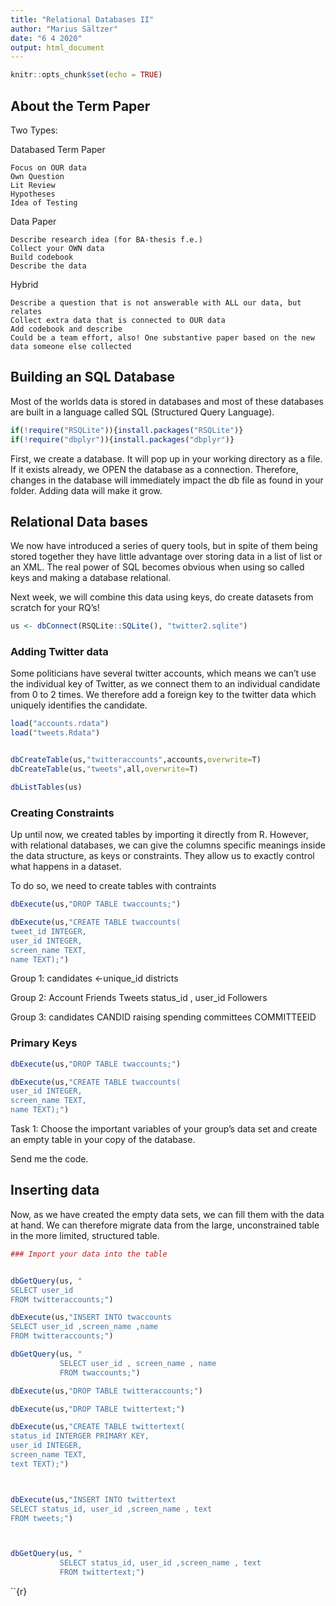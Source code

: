 ```yaml
---
title: "Relational Databases II"
author: "Marius Sältzer"
date: "6 4 2020"
output: html_document
---
```


```r
knitr::opts_chunk$set(echo = TRUE)
```

## About the Term Paper


Two Types:
  
  Databased Term Paper
  
    Focus on OUR data
    Own Question
    Lit Review
    Hypotheses
    Idea of Testing
  
  
  Data Paper

    Describe research idea (for BA-thesis f.e.)
    Collect your OWN data
    Build codebook
    Describe the data 
  

  Hybrid
    
    Describe a question that is not answerable with ALL our data, but relates  
    Collect extra data that is connected to OUR data  
    Add codebook and describe
    Could be a team effort, also! One substantive paper based on the new data someone else collected
    
    
## Building an SQL Database

Most of the worlds data is stored in databases and most of these databases are built in a language called SQL (Structured Query Language).

```r
if(!require("RSQLite")){install.packages("RSQLite")}
if(!require("dbplyr")){install.packages("dbplyr")}
```


First, we create a database. It will pop up in your working directory as a file. If it exists already, we OPEN the database as a connection. Therefore, changes in the database will immediately impact the db file as found in your folder. Adding data will make it grow.


## Relational Data bases 

We now have introduced a series of query tools, but in spite of them being stored together they have little advantage over storing data in a list of list or an XML. The real power of SQL becomes obvious when using so called keys and making a database relational. 

Next week, we will combine this data using keys, do create datasets from scratch for your RQ's! 


```r

us <- dbConnect(RSQLite::SQLite(), "twitter2.sqlite")

```


### Adding Twitter data 

Some politicians have several twitter accounts, which means we can't use the individual key of Twitter, as we connect them to an individual candidate from 0 to 2 times. We therefore add a foreign key to the twitter data which uniquely identifies the candidate. 

```r

load("accounts.rdata")
load("tweets.Rdata")


dbCreateTable(us,"twitteraccounts",accounts,overwrite=T)
dbCreateTable(us,"tweets",all,overwrite=T)

dbListTables(us)
```


### Creating Constraints

Up until now, we created tables by importing it directly from R. However, with relational databases, we can give the columns specific meanings inside the data structure, as keys or constraints. They allow us to exactly control what happens in a dataset. 

To do so, we need to create tables with contraints

```r
dbExecute(us,"DROP TABLE twaccounts;")

dbExecute(us,"CREATE TABLE twaccounts(
tweet_id INTEGER,
user_id INTEGER,
screen_name TEXT,
name TEXT);")

```
Group 1:
  candidates <-unique_id
  districts  

Group 2: 
  Account
  Friends
  Tweets   status_id , user_id 
  Followers 

Group 3: 
  candidates CANDID
  raising
  spending
  committees COMMITTEEID
  


### Primary Keys



```r

dbExecute(us,"DROP TABLE twaccounts;")

dbExecute(us,"CREATE TABLE twaccounts(
user_id INTEGER,
screen_name TEXT,
name TEXT);")

```

Task 1: Choose the important variables of your group's data set and create an empty table in your copy of the database. 

Send me the code.


## Inserting data

Now, as we have created the empty data sets, we can fill them with the data at hand. We can therefore migrate data from the large, unconstrained table in the more limited, structured table.

```r
### Import your data into the table


dbGetQuery(us, "
SELECT user_id
FROM twitteraccounts;")

```


```r

dbExecute(us,"INSERT INTO twaccounts
SELECT user_id ,screen_name ,name
FROM twitteraccounts;")

dbGetQuery(us, " 
           SELECT user_id , screen_name , name
           FROM twaccounts;")                

dbExecute(us,"DROP TABLE twitteraccounts;")


```


```r

dbExecute(us,"DROP TABLE twittertext;")

dbExecute(us,"CREATE TABLE twittertext(
status_id INTERGER PRIMARY KEY,
user_id INTEGER,
screen_name TEXT,
text TEXT);")



dbExecute(us,"INSERT INTO twittertext
SELECT status_id, user_id ,screen_name , text 
FROM tweets;")



dbGetQuery(us, " 
           SELECT status_id, user_id ,screen_name , text
           FROM twittertext;")                


```



``{r}